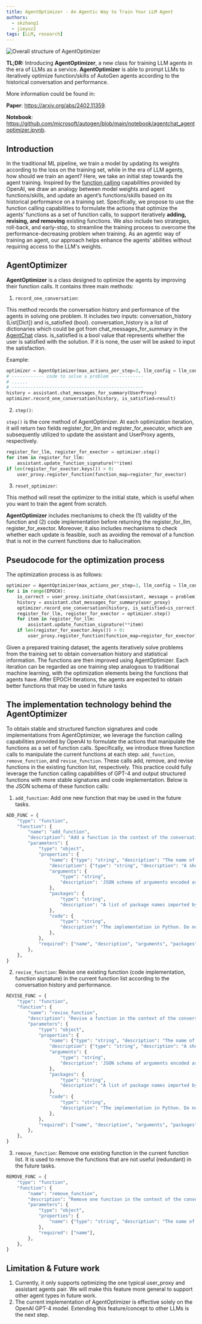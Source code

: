 ```yaml
---
title: AgentOptimizer - An Agentic Way to Train Your LLM Agent
authors:
  - skzhang1
  - jieyuz2
tags: [LLM, research]
---
```


![Overall structure of AgentOptimizer](img/agentoptimizer.png)


**TL;DR:**
Introducing **AgentOptimizer**, a new class for training LLM agents in the era of LLMs as a service.
**AgentOptimizer** is able to prompt LLMs to iteratively optimize function/skills of AutoGen agents according to the historical conversation and performance.

More information could be found in:

**Paper**: https://arxiv.org/abs/2402.11359.

**Notebook**: https://github.com/microsoft/autogen/blob/main/notebook/agentchat_agentoptimizer.ipynb.

## Introduction
In the traditional ML pipeline, we train a model by updating its weights according to the loss on the training set, while in the era of LLM agents, how should we train an agent?
Here, we take an initial step towards the agent training. Inspired by the [function calling](https://platform.openai.com/docs/guides/function-calling) capabilities provided by OpenAI,
we draw an analogy between model weights and agent functions/skills, and update an agent’s functions/skills based on its historical performance on a training set.
Specifically, we propose to use the function calling capabilities to formulate the actions that optimize the agents’ functions as a set of function calls, to support iteratively **adding, revising, and removing** existing functions.
We also include two strategies, roll-back, and early-stop, to streamline the training process to overcome the performance-decreasing problem when training.
As an agentic way of training an agent, our approach helps enhance the agents’ abilities without requiring access to the LLM's weights.

## AgentOptimizer

**AgentOptimizer** is a class designed to optimize the agents by improving their function calls.
It contains three main methods:

1. `record_one_conversation`:

This method records the conversation history and performance of the agents in solving one problem.
It includes two inputs: conversation_history (List[Dict]) and is_satisfied (bool).
conversation_history is a list of dictionaries which could be got from chat_messages_for_summary in the [AgentChat](https://ag2ai.github.io/autogen/docs/reference/agentchat/agentchat/) class.
is_satisfied is a bool value that represents whether the user is satisfied with the solution. If it is none, the user will be asked to input the satisfaction.

Example:

```python
optimizer = AgentOptimizer(max_actions_per_step=3, llm_config = llm_config)
# ------------ code to solve a problem ------------
# ......
# -------------------------------------------------
history = assistant.chat_messages_for_summary(UserProxy)
optimizer.record_one_conversation(history, is_satisfied=result)
```


2. `step()`:

`step()` is the core method of AgentOptimizer.
At each optimization iteration, it will return two fields register_for_llm and register_for_executor, which are subsequently utilized to update the assistant and UserProxy agents, respectively.

```python
register_for_llm, register_for_exector = optimizer.step()
for item in register_for_llm:
    assistant.update_function_signature(**item)
if len(register_for_exector.keys()) > 0:
    user_proxy.register_function(function_map=register_for_exector)
```

3. `reset_optimizer`:

This method will reset the optimizer to the initial state, which is useful when you want to train the agent from scratch.

**AgentOptimizer** includes mechanisms to check the (1) validity of the function and (2) code implementation before returning the register_for_llm, register_for_exector.
Moreover, it also includes mechanisms to check whether each update is feasible, such as avoiding the removal of a function that is not in the current functions due to hallucination.

## Pseudocode for the optimization process

The optimization process is as follows:

```python
optimizer = AgentOptimizer(max_actions_per_step=3, llm_config = llm_config)
for i in range(EPOCH):
    is_correct = user_proxy.initiate_chat(assistant, message = problem)
    history = assistant.chat_messages_for_summary(user_proxy)
    optimizer.record_one_conversation(history, is_satisfied=is_correct)
    register_for_llm, register_for_exector = optimizer.step()
    for item in register_for_llm:
        assistant.update_function_signature(**item)
    if len(register_for_exector.keys()) > 0:
        user_proxy.register_function(function_map=register_for_exector)
```

Given a prepared training dataset, the agents iteratively solve problems from the training set to obtain conversation history and statistical information.
The functions are then improved using AgentOptimizer. Each iteration can be regarded as one training step analogous to traditional machine learning, with the optimization elements being the functions that agents have.
After EPOCH iterations, the agents are expected to obtain better functions that may be used in future tasks


## The implementation technology behind the AgentOptimizer

To obtain stable and structured function signatures and code implementations from AgentOptimizer,
we leverage the function calling capabilities provided by OpenAI to formulate the actions that manipulate the functions as a set of function calls.
Specifically, we introduce three function calls to manipulate the current functions at each step: `add_function`, `remove_function`, and `revise_function`.
These calls add, remove, and revise functions in the existing function list, respectively.
This practice could fully leverage the function calling capabilities of GPT-4 and output structured functions with more stable signatures and code implementation.
Below is the JSON schema of these function calls:

1. `add_function`: Add one new function that may be used in the future tasks.
```python
ADD_FUNC = {
    "type": "function",
    "function": {
        "name": "add_function",
        "description": "Add a function in the context of the conversation. Necessary Python packages must be declared. The name of the function MUST be the same with the function name in the code you generated.",
        "parameters": {
            "type": "object",
            "properties": {
                "name": {"type": "string", "description": "The name of the function in the code implementation."},
                "description": {"type": "string", "description": "A short description of the function."},
                "arguments": {
                    "type": "string",
                    "description": 'JSON schema of arguments encoded as a string. Please note that the JSON schema only supports specific types including string, integer, object, array, boolean. (do not have float type) For example: { "url": { "type": "string", "description": "The URL", }}. Please avoid the error \'array schema missing items\' when using array type.',
                },
                "packages": {
                    "type": "string",
                    "description": "A list of package names imported by the function, and that need to be installed with pip prior to invoking the function. This solves ModuleNotFoundError. It should be string, not list.",
                },
                "code": {
                    "type": "string",
                    "description": "The implementation in Python. Do not include the function declaration.",
                },
            },
            "required": ["name", "description", "arguments", "packages", "code"],
        },
    },
}
```

2. `revise_function`: Revise one existing function (code implementation, function signature) in the current function list according to the conversation history and performance.
```python
REVISE_FUNC = {
    "type": "function",
    "function": {
        "name": "revise_function",
        "description": "Revise a function in the context of the conversation. Necessary Python packages must be declared. The name of the function MUST be the same with the function name in the code you generated.",
        "parameters": {
            "type": "object",
            "properties": {
                "name": {"type": "string", "description": "The name of the function in the code implementation."},
                "description": {"type": "string", "description": "A short description of the function."},
                "arguments": {
                    "type": "string",
                    "description": 'JSON schema of arguments encoded as a string. Please note that the JSON schema only supports specific types including string, integer, object, array, boolean. (do not have float type) For example: { "url": { "type": "string", "description": "The URL", }}. Please avoid the error \'array schema missing items\' when using array type.',
                },
                "packages": {
                    "type": "string",
                    "description": "A list of package names imported by the function, and that need to be installed with pip prior to invoking the function. This solves ModuleNotFoundError. It should be string, not list.",
                },
                "code": {
                    "type": "string",
                    "description": "The implementation in Python. Do not include the function declaration.",
                },
            },
            "required": ["name", "description", "arguments", "packages", "code"],
        },
    },
}
```

3. `remove_function`: Remove one existing function in the current function list. It is used to remove the functions that are not useful (redundant) in the future tasks.
```python
REMOVE_FUNC = {
    "type": "function",
    "function": {
        "name": "remove_function",
        "description": "Remove one function in the context of the conversation. Once remove one function, the assistant will not use this function in future conversation.",
        "parameters": {
            "type": "object",
            "properties": {
                "name": {"type": "string", "description": "The name of the function in the code implementation."}
            },
            "required": ["name"],
        },
    },
}
```


## Limitation & Future work

1. Currently, it only supports optimizing the one typical user_proxy and assistant agents pair. We will make this feature more general to support other agent types in future work.
2. The current implementation of AgentOptimizer is effective solely on the OpenAI GPT-4 model. Extending this feature/concept to other LLMs is the next step.
